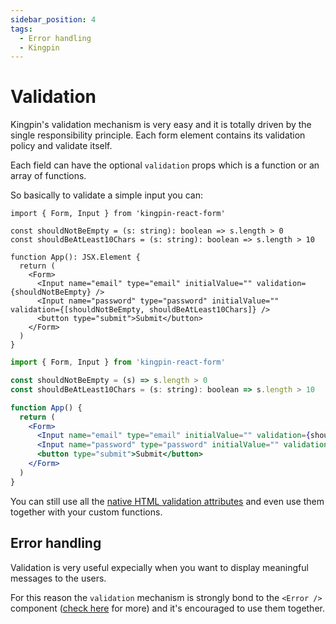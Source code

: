 ```yaml
---
sidebar_position: 4
tags:
  - Error handling
  - Kingpin
---
```



# Validation

Kingpin's validation mechanism is very easy and it is totally driven
by the single responsibility principle. Each form element contains its validation
policy and validate itself.

Each field can have the optional `validation` props which is a function or an array
of functions.

So basically to validate a simple input you can:

<Tabs>
<TabItem value="typescript" label="Typescript">

```tsx
import { Form, Input } from 'kingpin-react-form'

const shouldNotBeEmpty = (s: string): boolean => s.length > 0
const shouldBeAtLeast10Chars = (s: string): boolean => s.length > 10

function App(): JSX.Element {
  return (
    <Form>
      <Input name="email" type="email" initialValue="" validation={shouldNotBeEmpty} />
      <Input name="password" type="password" initialValue="" validation={[shouldNotBeEmpty, shouldBeAtLeast10Chars]} />
      <button type="submit">Submit</button>
    </Form>
  )
}
```

</TabItem>
<TabItem value="javascript" label="Javascript">

```jsx
import { Form, Input } from 'kingpin-react-form'

const shouldNotBeEmpty = (s) => s.length > 0
const shouldBeAtLeast10Chars = (s: string): boolean => s.length > 10

function App() {
  return (
    <Form>
      <Input name="email" type="email" initialValue="" validation={shouldNotBeEmpty} />
      <Input name="password" type="password" initialValue="" validation={[shouldNotBeEmpty, shouldBeAtLeast10Chars]} />
      <button type="submit">Submit</button>
    </Form>
  )
}
```

</TabItem>
</Tabs>

You can still use all the
[native HTML validation attributes](https://developer.mozilla.org/en-US/docs/Learn/Forms/Form_validation#the_required_attribute)
and even use them together with your custom functions.

## Error handling

Validation is very useful expecially when you want to display meaningful messages to the users.

For this reason the `validation` mechanism is strongly bond to the `<Error />` component
([check here](./components/Error.mdx) for more) and it's encouraged to use them together.
